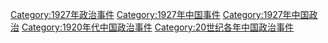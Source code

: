 [[Category:1927年政治事件|Category:1927年政治事件]]
[[Category:1927年中国事件|Category:1927年中国事件]]
[[Category:1927年中国政治|Category:1927年中国政治]]
[[Category:1920年代中国政治事件|Category:1920年代中国政治事件]]
[[Category:20世纪各年中国政治事件|Category:20世纪各年中国政治事件]]